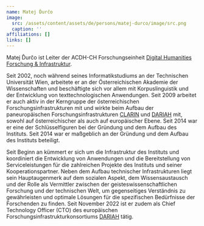 ```yaml
---
name: Matej Ďurčo
image:
  src: /assets/content/assets/de/persons/matej-durco/image/src.png
  caption: ''
affiliations: []
links: []
---
```

Matej Ďurčo ist Leiter der ACDH-CH Forschungseinheit [Digital Humanities Forschung & Infrastruktur](https://www.oeaw.ac.at/acdh/research-units/dh-research-infrastructure).

Seit 2002, noch während seines Informatikstudiums an der Technischen Universität Wien, arbeitete er an der Österreichischen Akademie der Wissenschaften und beschäftigte sich vor allem mit Korpuslinguistik und der Entwicklung von texttechnologischen Anwendungen. Seit 2009 arbeitet er auch aktiv in der Kerngruppe der österreichischen Forschungsinfrastrukturen mit und wirkte beim Aufbau der paneuropäischen Forschungsinfrastrukturen [CLARIN](https://www.oeaw.ac.at/acdh/projects/clarin) und [DARIAH](https://www.oeaw.ac.at/acdh/projects/dariah-eu) mit, sowohl auf österreichischer als auch auf europäischer Ebene. Seit 2014 war er eine der Schlüsselfiguren bei der Gründung und dem Aufbau des Instituts. Seit 2014 war er maßgeblich an der Gründung und dem Aufbau des Instituts beteiligt.

Seit Beginn an kümmert er sich um die Infrastruktur des Instituts und koordiniert die Entwicklung von Anwendungen und die Bereitstellung von Serviceleistungen für die zahlreichen Projekte des Instituts und seiner Kooperationspartner. Neben dem Aufbau technischer Infrastrukturen liegt sein Hauptaugenmerk auf dem sozialen Aspekt, dem Wissensaustausch und der Rolle als Vermittler zwischen der geisteswissenschaftlichen Forschung und der technischen Welt, um gegenseitiges Verständnis zu gewährleisten und optimale Lösungen für die spezifischen Bedürfnisse der Forschenden zu finden. Seit November 2022 ist er zudem als Chief Technology Officer (CTO) des europäischen Forschungsinfrastrukturkonsortiums [DARIAH](https://www.oeaw.ac.at/acdh/projects/dariah-eu) tätig.&#x20;
